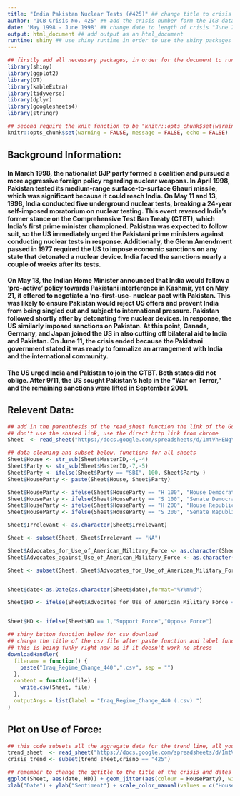 ---
title: "India Pakistan Nuclear Tests (#425)" ## change title to crisis name ie. "Iraq Regime Change Crisis (440)"
author: "ICB Crisis No. 425" ## add the crisis number form the ICB data set "ICB Crisis No. 440"
date: 'May 1998 - June 1998' ## change date to length of crisis "June 2002 - May 2003"
output: html_document ## add output as an html_document
runtime: shiny ## use shiny runtime in order to use the shiny packages for applications
---

```{r setup, include=FALSE}
## firstly add all necessary packages, in order for the document to run, the packages must be first installed via the console unless you already have them in your RStudio, use "install_packages" as the command in the console
library(shiny)
library(ggplot2)
library(DT)
library(kableExtra)
library(tidyverse)
library(dplyr)
library(googlesheets4)
library(stringr)

## second require the knit function to be "knitr::opts_chunk$set(warning = FALSE, message = FALSE, echo = FALSE)" in order for all output to go from Rmarkdown to HTML
knitr::opts_chunk$set(warning = FALSE, message = FALSE, echo = FALSE)
```

## Background Information:
#### In March 1998, the nationalist BJP party formed a coalition and pursued a more aggressive foreign policy regarding nuclear weapons. In April 1998, Pakistan tested its medium-range surface-to-surface Ghauri missile, which was significant because it could reach India. On May 11 and 13, 1998, India conducted five underground nuclear tests, breaking a 24-year self-imposed moratorium on nuclear testing. This event reversed India’s former stance on the Comprehensive Test Ban Treaty (CTBT), which India’s first prime minister championed. Pakistan was expected to follow suit, so the US immediately urged the Pakistani prime ministers against conducting nuclear tests in response. Additionally, the Glenn Amendment passed in 1977 required the US to impose economic sanctions on any state that detonated a nuclear device. India faced the sanctions nearly a couple of weeks after its tests. 


#### On May 18, the Indian Home Minister announced that India would follow a ‘pro-active’ policy towards Pakistani interference in Kashmir, yet on May 21, it offered to negotiate a ‘no-first-use- nuclear pact with Pakistan. This was likely to ensure Pakistan would reject US offers and prevent India from being singled out and subject to international pressure. Pakistan followed shortly after by detonating five nuclear devices. In response, the US similarly imposed sanctions on Pakistan. At this point, Canada, Germany, and Japan joined the US in also cutting off bilateral aid to India and Pakistan. On June 11, the crisis ended because the Pakistani government stated it was ready to formalize an arrangement with India and the international community. 

#### The US urged India and Pakistan to join the CTBT. Both states did not oblige. After 9/11, the US sought Pakistan’s help in the “War on Terror,” and the remaining sanctions were lifted in September 2001. 


## Relevent Data:
```{r warning = FALSE}
## add in the parenthesis of the read_sheet function the link of the Google sheet
## don't use the shared link, use the direct http link from chrome
Sheet  <- read_sheet("https://docs.google.com/spreadsheets/d/1mtVhHENgYyFaApb914Cc2R_KD3SuoME0ScAxW_oQTRE/edit#gid=1276040235")

## data cleaning and subset below, functions for all sheets
Sheet$House <- str_sub(Sheet$MasterID,-4,-4)
Sheet$Party <- str_sub(Sheet$MasterID,-7,-5)
Sheet$Party <- ifelse(Sheet$Party == "SBI", 100, Sheet$Party )
Sheet$HouseParty <- paste(Sheet$House, Sheet$Party)

Sheet$HouseParty <- ifelse(Sheet$HouseParty == "H 100", "House Democrat", Sheet$HouseParty)
Sheet$HouseParty <- ifelse(Sheet$HouseParty == "S 100", "Senate Democrat", Sheet$HouseParty)
Sheet$HouseParty <- ifelse(Sheet$HouseParty == "H 200", "House Republican", Sheet$HouseParty)
Sheet$HouseParty <- ifelse(Sheet$HouseParty == "S 200", "Senate Republican", Sheet$HouseParty)

Sheet$Irrelevant <- as.character(Sheet$Irrelevant)

Sheet <- subset(Sheet, Sheet$Irrelevant == "NA")

Sheet$Advocates_for_Use_of_American_Military_Force <- as.character(Sheet$Advocates_for_Use_of_American_Military_Force)
Sheet$Advocates_against_Use_of_American_Military_Force <- as.character(Sheet$Advocates_against_Use_of_American_Military_Force)

Sheet <- subset(Sheet, Sheet$Advocates_for_Use_of_American_Military_Force == 1 | Sheet$Advocates_against_Use_of_American_Military_Force == 1)


Sheet$date<-as.Date(as.character(Sheet$date),format="%Y%m%d")

Sheet$HD <- ifelse(Sheet$Advocates_for_Use_of_American_Military_Force == "NA",0,1)


Sheet$HD <- ifelse(Sheet$HD == 1,"Support Force","Oppose Force")

## shiny button function below for csv download
## change the title of the csv file after paste function and label function
## this is being funky right now so if it doesn't work no stress
downloadHandler(
  filename = function() { 
    paste("Iraq_Regime_Change_440",".csv", sep = "")
  }, 
  content = function(file) {
    write.csv(Sheet, file)
  },
  outputArgs = list(label = "Iraq_Regime_Change_440 (.csv) ")
)

```

## Plot on Use of Force:
```{r, warning = FALSE}
## this code subsets all the aggregate data for the trend line, all you have to do to retrieve the trend line for your crisis is change the crisno == "440" value to whatever crisis number the new crisis has
trend_sheet  <- read_sheet("https://docs.google.com/spreadsheets/d/1mtVhHENgYyFaApb914Cc2R_KD3SuoME0ScAxW_oQTRE/edit#gid=1276040235")
crisis_trend <- subset(trend_sheet,crisno == "425")

## remember to change the ggtitle to the title of the crisis and dates
ggplot(Sheet, aes(date, HD)) + geom_jitter(aes(colour = HouseParty), width = 2, height = 0.3, size = 3, alpha = .6)  + ggtitle("India Pakistan Nuclear Tests 1998") +  
xlab("Date") + ylab("Sentiment") + scale_color_manual(values = c("House Democrat" = "dodgerblue2", "House Republican"="red","Senate Democrat" = "dark blue", "Senate Republican" = "firebrick4")) + geom_line(data=crisis_trend, aes(x= as.Date(speech_cutoff_date), y = avg_agg_support))


```